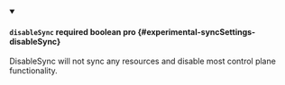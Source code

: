 
<details className="config-field" data-expandable="false" open>
<summary>

#### `disableSync` <span className="config-field-required" data-required="false">required</span> <span className="config-field-type">boolean</span> <span className="config-field-default"></span> <span className="config-field-enum"></span> <span data-pro="false" className="config-field-pro">pro</span> {#experimental-syncSettings-disableSync}

DisableSync will not sync any resources and disable most control plane functionality.

</summary>



</details>

